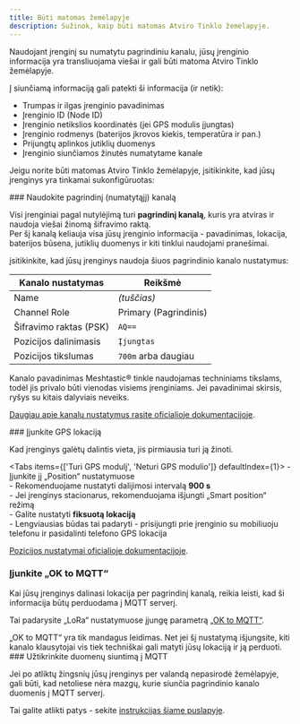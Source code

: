 ```yaml
---
title: Būti matomas žemėlapyje
description: Sužinok, kaip būti matomas Atviro Tinklo žemėlapyje.
---
```



<Callout title="Dėmesio - informacija skelbiama viešai" type="warning">
    Naudojant įrenginį su numatytu pagrindiniu kanalu, jūsų įrenginio informacija yra transliuojama viešai ir gali būti matoma Atviro Tinklo žemėlapyje.

  Į siunčiamą informaciją gali patekti ši informacija (ir netik):
  - Trumpas ir ilgas įrenginio pavadinimas
  - Įrenginio ID (Node ID)
  - Įrenginio netikslios koordinatės (jei GPS modulis įjungtas)
  - Įrenginio rodmenys (baterijos įkrovos kiekis, temperatūra ir pan.)
  - Prijungtų aplinkos jutiklių duomenys
  - Įrenginio siunčiamos žinutės numatytame kanale
</Callout>

Jeigu norite būti matomas Atviro Tinklo žemėlapyje, įsitikinkite, kad jūsų įrenginys yra tinkamai sukonfigūruotas:

<Steps>

<Step>
### Naudokite pagrindinį (numatytąjį) kanalą

Visi įrenginiai pagal nutylėjimą turi **pagrindinį kanalą**, kuris yra atviras ir naudoja viešai žinomą šifravimo raktą.  
Per šį kanalą keliauja visa jūsų įrenginio informacija - pavadinimas, lokacija, baterijos būsena, jutiklių duomenys ir kiti tinklui naudojami pranešimai.

įsitikinkite, kad jūsų įrenginys naudoja šiuos pagrindinio kanalo nustatymus:

| Kanalo nustatymas        | Reikšmė               |
|--------------------------|-----------------------|
| Name                     | *(tuščias)*           |
| Channel Role             | Primary (Pagrindinis) |
| Šifravimo raktas (PSK)   | `AQ==`                |
| Pozicijos dalinimasis    | `Įjungtas`            |
| Pozicijos tikslumas      | `700m` arba daugiau   |

<Callout title="Svarbu - kanalo pavadinimas turi būti tuščias" type="info">
  Kanalo pavadinimas Meshtastic&reg; tinkle naudojamas techniniams tikslams, todėl jis privalo būti vienodas visiems įrenginiams. Jei pavadinimai skirsis, ryšys su kitais dalyviais neveiks.
</Callout>

[Daugiau apie kanalų nustatymus rasite oficialioje dokumentacijoje](https://meshtastic.org/docs/configuration/radio/channels/#channel-config-client-availability).
</Step>

<Step>
### Įjunkite GPS lokaciją

Kad įrenginys galėtų dalintis vieta, jis pirmiausia turi ją žinoti.

<Tabs items={['Turi GPS modulį', 'Neturi GPS modulio']} defaultIndex={1}>
  <Tab value="Turi GPS modulį">
    - Įjunkite jį „Position“ nustatymuose  
    - Rekomenduojame nustatyti dalijimosi intervalą **900 s**  
    - Jei įrenginys stacionarus, rekomenduojama išjungti „Smart position“ režimą  
  </Tab>
  <Tab value="Neturi GPS modulio">
    - Galite nustatyti **fiksuotą lokaciją**  
    - Lengviausias būdas tai padaryti - prisijungti prie įrenginio su mobiliuoju telefonu ir pasidalinti telefono GPS lokacija
  </Tab>
</Tabs>

[Pozicijos nustatymai oficialioje dokumentacijoje](https://meshtastic.org/docs/configuration/radio/position).
</Step>
<Step>
### Įjunkite „OK to MQTT“

Kai jūsų įrenginys dalinasi lokacija per pagrindinį kanalą, reikia leisti, kad ši informacija būtų perduodama į MQTT serverį.

Tai padarysite „LoRa“ nustatymuose įjungę parametrą [„OK to MQTT“](https://meshtastic.org/docs/configuration/radio/lora/#ok-to-mqtt).

<Callout title="Svarbu - tai tik prašymas" type="warning">
  „OK to MQTT“ yra tik mandagus leidimas. Net jei šį nustatymą išjungsite, kiti kanalo klausytojai vis tiek techniškai gali matyti jūsų lokaciją ir ją perduoti.
</Callout>
</Step>
<Step>
### Užtikrinkite duomenų siuntimą į MQTT

Jei po atliktų žingsnių jūsų įrenginys per valandą nepasirodė žemėlapyje, gali būti, kad netoliese nėra mazgų, kurie siunčia pagrindinio kanalo duomenis į MQTT serverį.

Tai galite atlikti patys - sekite [instrukcijas šiame puslapyje](/docs/atviro-tinklo-zemelapio-duomenys/siusti-duomenis-i-mqtt).
</Step>
</Steps>
